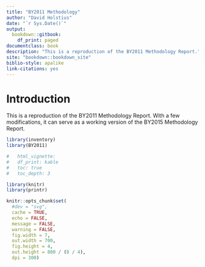 ```yaml
--- 
title: "BY2011 Methodology"
author: "David Holstius"
date: "`r Sys.Date()`"
output: 
  bookdown::gitbook:
    df_print: paged
documentclass: book
description: "This is a reproduction of the BY2011 Methodology Report."
site: "bookdown::bookdown_site"
biblio-style: apalike
link-citations: yes
---
```


# Introduction

This is a reproduction of the BY2011 Methodology Report. With a few modifications, it can serve as a working version of the BY2015 Methodology Report.

```r
library(inventory)
library(BY2011)
```

```r
#   html_vignette:
#   df_print: kable
#   toc: true
#   toc_depth: 3

library(knitr)
library(printr)

knitr::opts_chunk$set(
  #dev = "svg",
  cache = TRUE,
  echo = FALSE,
  message = FALSE,
  warning = FALSE,
  fig.width = 7,
  out.width = 700,
  fig.height = 4,
  out.height = 800 / (8 / 4),
  dpi = 300)
```
